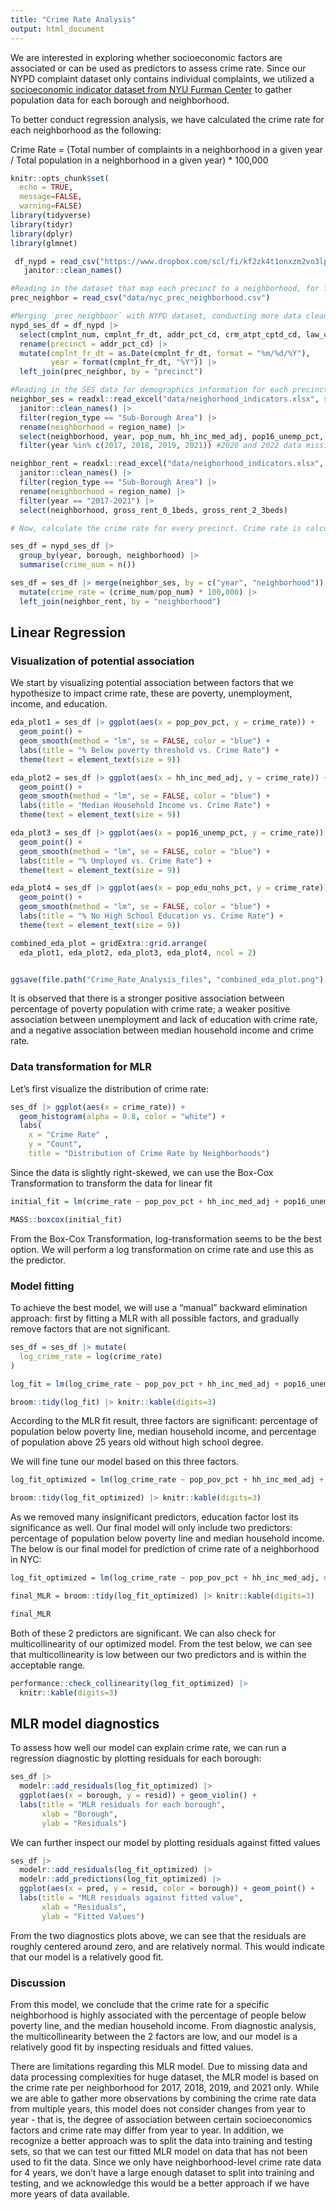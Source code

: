 ```yaml
---
title: "Crime Rate Analysis"
output: html_document
---
```


We are interested in exploring whether socioeconomic factors are associated or can be used as predictors to assess crime rate. Since our NYPD complaint dataset only contains individual complaints, we utilized a [socioeconomic indicator dataset from NYU Furman Center](https://furmancenter.org/coredata/userguide/data-downloads) to gather population data for each borough and neighborhood. 

To better conduct regression analysis, we have calculated the crime rate for each neighborhood as the following:

Crime Rate = (Total number of complaints in a neighborhood in a given year / Total population in a neighborhood in a given year) * 100,000


```r
knitr::opts_chunk$set(
  echo = TRUE,
  message=FALSE,
  warning=FALSE)
library(tidyverse)
library(tidyr)
library(dplyr)
library(glmnet)
```

```r
 df_nypd = read_csv("https://www.dropbox.com/scl/fi/kf2zk4t1onxzm2vo3lpkq/NYPD_Complaint_Data_Historic.csv?rlkey=ly36vi9v66sno80eir6rohlwn&dl=1", na = "(null)") |> # some values are coded as "(null)" in the df; rewrite them as NA
   janitor::clean_names() 

#Reading in the dataset that map each precinct to a neighborhood, for further SES analysis
prec_neighbor = read_csv("data/nyc_prec_neighborhood.csv")

#Merging `prec_neighboor` with NYPD dataset, conducting more data cleaning. The resulting `nypd_ses_df` only contains variables of interest for SES analysis. `nypd_ses_df` now contains neighboorhood information, as well as other necessary data from the original master data 
nypd_ses_df = df_nypd |> 
  select(cmplnt_num, cmplnt_fr_dt, addr_pct_cd, crm_atpt_cptd_cd, law_cat_cd, susp_age_group, susp_race, susp_sex, vic_age_group, vic_race, vic_sex, ofns_desc, pd_desc) |> 
  rename(precinct = addr_pct_cd) |> 
  mutate(cmplnt_fr_dt = as.Date(cmplnt_fr_dt, format = "%m/%d/%Y"),
         year = format(cmplnt_fr_dt, "%Y")) |> 
  left_join(prec_neighbor, by = "precinct")

#Reading in the SES data for demographics information for each precinct/neighboorhood, and only keeping the relevant SES indicators. `neighbor_ses` df includes information on population, income, umemployment, poverty, education, and racial factors for every neighborhood. 
neighbor_ses = readxl::read_excel("data/neighorhood_indicators.xlsx", sheet = "Data") |> 
  janitor::clean_names() |> 
  filter(region_type == "Sub-Borough Area") |> 
  rename(neighborhood = region_name) |> 
  select(neighborhood, year, pop_num, hh_inc_med_adj, pop16_unemp_pct, pop_edu_collp_pct, pop_edu_nohs_pct, pop_pov_pct, pop_race_asian_pct, pop_race_black_pct, pop_race_hisp_pct, pop_race_white_pct, pop_foreign_pct) |> 
  filter(year %in% c(2017, 2018, 2019, 2021)) #2020 and 2022 data missing

neighbor_rent = readxl::read_excel("data/neighorhood_indicators.xlsx", sheet = "Data") |> 
  janitor::clean_names() |> 
  filter(region_type == "Sub-Borough Area") |> 
  rename(neighborhood = region_name) |> 
  filter(year == "2017-2021") |> 
  select(neighborhood, gross_rent_0_1beds, gross_rent_2_3beds)

# Now, calculate the crime rate for every precinct. Crime rate is calculated by dividing the number of crimes committed per neighborhood over the total population of that neighborhood, then times 100,000. Then merge the crime rate data with other relevant socioeconomic data. We focus only on the 2021 data. `ses_df` contains crime rate and other SES data per neighborhood, by year 

ses_df = nypd_ses_df |> 
  group_by(year, borough, neighborhood) |> 
  summarise(crime_num = n())

ses_df = ses_df |> merge(neighbor_ses, by = c("year", "neighborhood")) |> 
  mutate(crime_rate = (crime_num/pop_num) * 100,000) |> 
  left_join(neighbor_rent, by = "neighborhood")
```

## Linear Regression

### Visualization of potential association

We start by visualizing potential association between factors that we hypothesize to impact crime rate, these are poverty, unemployment, income, and education. 

```r
eda_plot1 = ses_df |> ggplot(aes(x = pop_pov_pct, y = crime_rate)) +
  geom_point() +  
  geom_smooth(method = "lm", se = FALSE, color = "blue") +
  labs(title = "% Below poverty threshold vs. Crime Rate") +
  theme(text = element_text(size = 9))

eda_plot2 = ses_df |> ggplot(aes(x = hh_inc_med_adj, y = crime_rate)) +
  geom_point() + 
  geom_smooth(method = "lm", se = FALSE, color = "blue") +
  labs(title = "Median Household Income vs. Crime Rate") +
  theme(text = element_text(size = 9))

eda_plot3 = ses_df |> ggplot(aes(x = pop16_unemp_pct, y = crime_rate)) +
  geom_point() + 
  geom_smooth(method = "lm", se = FALSE, color = "blue") +
  labs(title = "% Umployed vs. Crime Rate") +
  theme(text = element_text(size = 9))

eda_plot4 = ses_df |> ggplot(aes(x = pop_edu_nohs_pct, y = crime_rate)) +
  geom_point() + 
  geom_smooth(method = "lm", se = FALSE, color = "blue") +
  labs(title = "% No High School Education vs. Crime Rate") +
  theme(text = element_text(size = 9))

combined_eda_plot = gridExtra::grid.arrange(
  eda_plot1, eda_plot2, eda_plot3, eda_plot4, ncol = 2)


ggsave(file.path("Crime_Rate_Analysis_files", "combined_eda_plot.png"), combined_eda_plot, width = 12, height = 8, units = "in")
```

It is observed that there is a stronger positive association between percentage of poverty population with crime rate; a weaker positive association between unemployment and lack of education with crime rate, and a negative association between median household income and crime rate. 

### Data transformation for MLR

Let's first visualize the distribution of crime rate:
```r
ses_df |> ggplot(aes(x = crime_rate)) +
  geom_histogram(alpha = 0.8, color = "white") + 
  labs(
    x = "Crime Rate" ,
    y = "Count",
    title = "Distribution of Crime Rate by Neighborhoods")
```

Since the data is slightly right-skewed, we can use the Box-Cox Transformation to transform the data for linear fit
```r
initial_fit = lm(crime_rate ~ pop_pov_pct + hh_inc_med_adj + pop16_unemp_pct + pop_edu_nohs_pct + pop_race_asian_pct + pop_race_black_pct + pop_race_hisp_pct + pop_race_white_pct + pop_foreign_pct, data = ses_df)

MASS::boxcox(initial_fit)
```

From the Box-Cox Transformation, log-transformation seems to be the best option. We will perform a log transformation on crime rate and use this as the predictor.

### Model fitting

To achieve the best model, we will use a "manual" backward elimination approach: first by fitting a MLR with all possible factors, and gradually remove factors that are not significant. 
```r
ses_df = ses_df |> mutate(
  log_crime_rate = log(crime_rate)
)

log_fit = lm(log_crime_rate ~ pop_pov_pct + hh_inc_med_adj + pop16_unemp_pct + pop_edu_nohs_pct + pop_race_asian_pct + pop_race_black_pct + pop_race_hisp_pct + pop_race_white_pct + pop_foreign_pct, data = ses_df)

broom::tidy(log_fit) |> knitr::kable(digits=3)
```

According to the MLR fit result, three factors are significant: percentage of population below poverty line, median household income, and percentage of population above 25 years old without high school degree.

We will fine tune our model based on this three factors. 

```r
log_fit_optimized = lm(log_crime_rate ~ pop_pov_pct + hh_inc_med_adj + pop_edu_nohs_pct, data = ses_df)

broom::tidy(log_fit_optimized) |> knitr::kable(digits=3)
```

As we removed many insignificant predictors, education factor lost its significance as well. Our final model will only include two predictors: percentage of population below poverty line and median household income. The below is our final model for prediction of crime rate of a neighborhood in NYC: 

```r
log_fit_optimized = lm(log_crime_rate ~ pop_pov_pct + hh_inc_med_adj, data = ses_df)

final_MLR = broom::tidy(log_fit_optimized) |> knitr::kable(digits=3)

final_MLR
```

Both of these 2 predictors are significant. We can also check for multicollinearity of our optimized model. From the test below, we can see that multicollinearity is low between our two predictors and is within the acceptable range. 

```r
performance::check_collinearity(log_fit_optimized) |> 
  knitr::kable(digits=3)
```


## MLR model diagnostics

To assess how well our model can explain crime rate, we can run a regression diagnostic by plotting residuals for each borough:
```r
ses_df |> 
  modelr::add_residuals(log_fit_optimized) |> 
  ggplot(aes(x = borough, y = resid)) + geom_violin() + 
  labs(title = "MLR residuals for each borough", 
       xlab = "Borough", 
       ylab = "Residuals")
```

We can further inspect our model by plotting residuals against fitted values
```r
ses_df |> 
  modelr::add_residuals(log_fit_optimized) |> 
  modelr::add_predictions(log_fit_optimized) |> 
  ggplot(aes(x = pred, y = resid, color = borough)) + geom_point() +
  labs(title = "MLR residuals against fitted value", 
       xlab = "Residuals", 
       ylab = "Fitted Values")
```

From the two diagnostics plots above, we can see that the residuals are roughly centered around zero, and are relatively normal. This would indicate that our model is a relatively good fit. 

### Discussion

From this model, we conclude that the crime rate for a specific neighborhood is highly associated with the percentage of people below poverty line, and the median household income. From diagnostic analysis, the multicollinearity between the 2 factors are low, and our model is a relatively good fit by inspecting residuals and fitted values. 

There are limitations regarding this MLR model. Due to missing data and data processing complexities for huge dataset, the MLR model is based on the crime rate per neighborhood for 2017, 2018, 2019, and 2021 only. While we are able to gather more observations by combining the crime rate data from multiple years, this model does not consider changes from year to year - that is, the degree of association between certain socioeconomics factors and crime rate may differ from year to year. In addition, we recognize a better approach was to split the data into training and testing sets, so that we can test our fitted MLR model on data that has not been used to fit the data. Since we only have neighborhood-level crime rate data for 4 years, we don't have a large enough dataset to split into training and testing, and we acknowledge this would be a better approach if we have more years of data available. 

